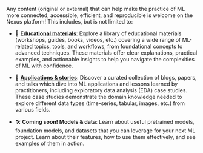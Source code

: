 Any content (original or external) that can help make the practice of ML more connected, accessible, efficient, and reproducible is welcome on the Nexus platform! This includes, but is not limited to:


* 🧠 [**Educational materials**](https://uw-madison-datascience.github.io/ML-X-Nexus/Resources/): Explore a library of educational materials (workshops, guides, books, videos, etc.) covering a wide range of ML-related topics, tools, and workflows, from foundational concepts to advanced techniques. These materials offer clear explanations, practical examples, and actionable insights to help you navigate the complexities of ML with confidence.

* 🧬 [**Applications & stories**](https://uw-madison-datascience.github.io/ML-X-Nexus/Applications/): Discover a curated collection of blogs, papers, and talks which dive into ML applications and lessons learned by practitioners, including exploratory data analysis (EDA) case studies. These case studies demonstrate the domain knowledge needed to explore different data types (time-series, tabular, images, etc.) from various fields.

* 🛠 **Coming soon! Models & data**: Learn about useful pretrained models, foundation models, and datasets that you can leverage for your next ML project. Learn about their features, how to use them effectively, and see examples of them in action.